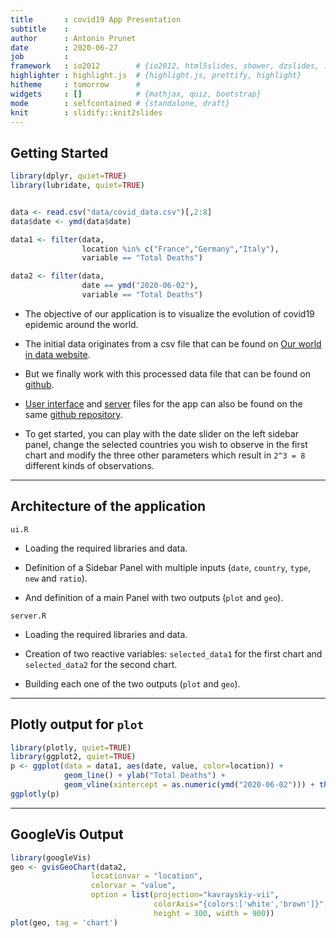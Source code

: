 ```yaml
---
title       : covid19 App Presentation
subtitle    : 
author      : Antonin Prunet
date        : 2020-06-27
job         : 
framework   : io2012        # {io2012, html5slides, shower, dzslides, ...}
highlighter : highlight.js  # {highlight.js, prettify, highlight}
hitheme     : tomorrow      # 
widgets     : []            # {mathjax, quiz, bootstrap}
mode        : selfcontained # {standalone, draft}
knit        : slidify::knit2slides
---
```


## Getting Started


```r
library(dplyr, quiet=TRUE)
library(lubridate, quiet=TRUE)


data <- read.csv("data/covid_data.csv")[,2:8]
data$date <- ymd(data$date)

data1 <- filter(data,
                location %in% c("France","Germany","Italy"),
                variable == "Total Deaths")

data2 <- filter(data,
                date == ymd("2020-06-02"),
                variable == "Total Deaths")

```

- The objective of our application is to visualize the evolution of covid19 epidemic around the world.

- The initial data originates from a csv file that can be found on [Our world in data website](https://covid.ourworldindata.org/data/owid-covid-data.csv).

- But we finally work with this processed data file that can be found on [github](https://github.com/AntoninPrunet/covid19/blob/master/data/covid_data.csv).

- [User interface](https://github.com/AntoninPrunet/covid19_presentation/blob/master/ui.R) and [server](https://github.com/AntoninPrunet/covid19_presentation/blob/master/server.R) files for the app can also be found on the same [github repository](https://github.com/AntoninPrunet/covid19_presentation).

- To get started, you can play with the date slider on the left sidebar panel, change the selected countries you wish to observe in the first chart and modify the three other parameters which result in `2^3 = 8` different kinds of observations.

---

## Architecture of the application



`ui.R`


- Loading the required libraries and data.

- Definition of a Sidebar Panel with multiple inputs (`date`, `country`, `type`, `new` and `ratio`).

- And definition of a main Panel with two outputs (`plot` and `geo`).



`server.R`

- Loading the required libraries and data.

- Creation of two reactive variables: `selected_data1` for the first chart and `selected_data2` for the second chart.

- Building each one of the two outputs (`plot` and `geo`).


---

## Plotly output for `plot`

```r
library(plotly, quiet=TRUE)
library(ggplot2, quiet=TRUE)
p <- ggplot(data = data1, aes(date, value, color=location)) +
            geom_line() + ylab("Total Deaths") +
            geom_vline(xintercept = as.numeric(ymd("2020-06-02"))) + theme_bw()
ggplotly(p)
```



---
## GoogleVis Output
```r
library(googleVis)
geo <- gvisGeoChart(data2,
                  locationvar = "location",
                  colorvar = "value",
                  option = list(projection="kavrayskiy-vii",
                                colorAxis="{colors:['white','brown']}",
                                height = 300, width = 900))
plot(geo, tag = 'chart')
```
